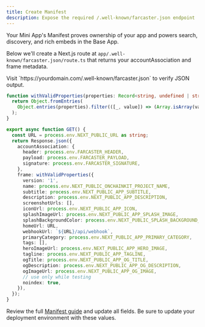 ```yaml
---
title: Create Manifest
description: Expose the required /.well-known/farcaster.json endpoint
---
```


Your Mini App's Manifest proves ownership of your app and powers search, discovery, and rich embeds in the Base App. 

Below we'll create a Next.js route at `app/.well-known/farcaster.json/route.ts` that returns your accountAssociation and frame metadata.

<Check>
Visit `https://yourdomain.com/.well-known/farcaster.json` to verify JSON output.
</Check>


```ts app/.well-known/farcaster.json/route.ts
function withValidProperties(properties: Record<string, undefined | string | string[]>) {
  return Object.fromEntries(
    Object.entries(properties).filter(([_, value]) => (Array.isArray(value) ? value.length > 0 : !!value))
  );
}

export async function GET() {
  const URL = process.env.NEXT_PUBLIC_URL as string;
  return Response.json({
    accountAssociation: {
      header: process.env.FARCASTER_HEADER,
      payload: process.env.FARCASTER_PAYLOAD,
      signature: process.env.FARCASTER_SIGNATURE,
    },
    frame: withValidProperties({
      version: '1',
      name: process.env.NEXT_PUBLIC_ONCHAINKIT_PROJECT_NAME,
      subtitle: process.env.NEXT_PUBLIC_APP_SUBTITLE,
      description: process.env.NEXT_PUBLIC_APP_DESCRIPTION,
      screenshotUrls: [],
      iconUrl: process.env.NEXT_PUBLIC_APP_ICON,
      splashImageUrl: process.env.NEXT_PUBLIC_APP_SPLASH_IMAGE,
      splashBackgroundColor: process.env.NEXT_PUBLIC_SPLASH_BACKGROUND_COLOR,
      homeUrl: URL,
      webhookUrl: `${URL}/api/webhook`,
      primaryCategory: process.env.NEXT_PUBLIC_APP_PRIMARY_CATEGORY,
      tags: [],
      heroImageUrl: process.env.NEXT_PUBLIC_APP_HERO_IMAGE,
      tagline: process.env.NEXT_PUBLIC_APP_TAGLINE,
      ogTitle: process.env.NEXT_PUBLIC_APP_OG_TITLE,
      ogDescription: process.env.NEXT_PUBLIC_APP_OG_DESCRIPTION,
      ogImageUrl: process.env.NEXT_PUBLIC_APP_OG_IMAGE,
      // use only while testing
      noindex: true,
    }),
  });
}
```

Review the full [Manifest guide](/mini-apps/features/manifest) and update all fields. Be sure to update your deployment environment with these values.



